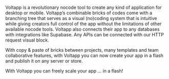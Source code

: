 Voltapp is a revolutionary nocode tool to create any kind of application for desktop or mobile. Voltapp’s combinable bricks of codes come with a branching tree that serves as a visual (no)coding system that is intuitive while giving creators full control of the app without the limitations of other available nocode tools. Voltapp also connects their app to any databases with integrations like Supabase. Any APIs can be connected with our HTTP request visual block.

With copy & paste of bricks between projects, many templates and team collaborative features, with Voltapp you can now create your app in a flash and publish it on any server or store.

With Voltapp you can freely scale your app … in a flash!
